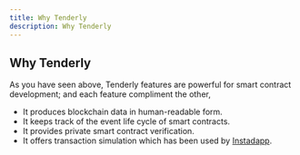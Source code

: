 ```yaml
---
title: Why Tenderly
description: Why Tenderly
---
```


## Why Tenderly

As you have seen above, Tenderly features are powerful 
for smart contract development; and each feature compliment the other,  
- It produces blockchain data in human-readable form.  
- It keeps track of the event life cycle of smart contracts.  
- It provides private smart contract verification.  
- It offers transaction simulation which has been used by [Instadapp](https://defi.instadapp.io/).